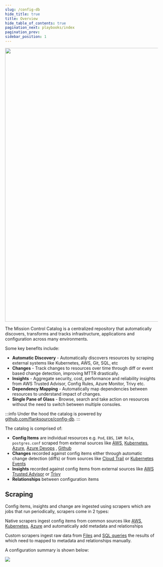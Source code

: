 ```yaml
---
slug: /config-db
hide_title: true
title: Overview
hide_table_of_contents: true
pagination_next: playbooks/index
pagination_prev:
sidebar_position: 1
---
```


<img src="/img/config-db.svg" width="900px" className='pb-10'></img>

The Mission Control Catalog is a centralized repository that automatically discovers, transforms and tracks infrastructure, applications and configuration across many environments.


Some key benefits include:

* **Automatic Discovery** - Automatically discovers resources by scraping external systems like Kubernetes, AWS, Git, SQL, etc
* **Changes** - Track changes to resources over time through diff or event based change detection, improving MTTR drastically.
* **Insights** - Aggregate security, cost, performance and reliability insights from AWS Trusted Advisor, Config Rules, Azure Monitor, Trivy etc.
* **Dependency Mapping** - Automatically map dependencies between resources to understand impact of changes.
* **Single Pane of Glass** - Browse, search and take action on resources without the need to switch between multiple consoles.

:::info
Under the hood the catalog is powered by [github.com/flanksource/config-db](https://github.com/flanksource/config-db).
:::

The catalog is comprised of:

* **Config Items** are individual resources e.g. `Pod`, `EBS`, `IAM Role`, `postgres.conf` scraped from external sources like  [AWS](/config-db/scrapers/aws), [Kubernetes](/config-db/scrapers/kubernetes), [Azure](/config-db/scrapers/azure), [Azure Devops](/config-db/scrapers/azure-devops) , [Github](/config-db/scrapers/github)
* **Changes** recorded against config items either through automatic change detection (diffs) or from sources like [Cloud Trail](/config-db/scrapers/aws#cloudtrail) or [Kubernetes Events](/config-db/scrapers/kubernetes#events)
* **Insights** recorded against config items from external sources like [AWS Trusted Advisor](/config-db/scrapers/aws#trusted-advisor) or [Trivy](/config-db/scrapers/trivy)
* **Relationships** between configuration items


## Scraping

Config items, insights and change are ingested using scrapers which are jobs that run periodically, scrapers come in 2 types:

<Step step={1} name="Native" style="list">


Native scrapers ingest config items from common sources like [AWS](/config-db/scrapers/aws), [Kubernetes](/config-db/scrapers/kubernetes), [Azure](/config-db/scrapers/azure) and automatically add metadata and relationships
</Step>

<Step step={2} name="Custom" style="list">

Custom scrapers ingest raw data from [Files](/config-db/scrapers/custom/file) and [SQL queries](/config-db/scrapers/custom/sql) the results of which need to mapped to metadata and relationships manually.

</Step>


A configuration summary is shown below:

![](/img/config-db.png)
